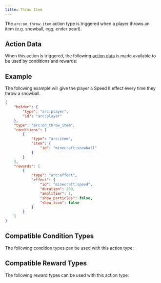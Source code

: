 ```yaml
---
title: Throw Item
---
```



The `arc:on_throw_item` action type is triggered when a player throws an item (e.g. snowball, egg, ender pearl).

## Action Data

When this action is triggered, the following [action data](/docs/arc/wiki/action_data/index.mdx) is made available to be used by conditions and rewards:

<ActionDataTable actionType="throw_item" />

## Example

The following example will give the player a Speed II effect every time they throw a snowball.

```json title="data/my_datapack/arc/random_throw.json"
{
    "holder": {
        "type": "arc:player",
        "id": "arc:player"
    },
    "type": "arc:on_throw_item",
    "conditions": [
        {
            "type": "arc:item",
            "item": {
                "id": "minecraft:snowball"
            }
        }
    ],
    "rewards": [
        {
            "type": "arc:effect",
            "effect": {
                "id": "minecraft:speed",
                "duration": 200,
                "amplifier": 1,
                "show_particles": false,
                "show_icon": false
            }
        }
    ]
}
```

## Compatible Condition Types

The following condition types can be used with this action type:

<CompatibleConditionTypes actionType="throw_item" />

## Compatible Reward Types

The following reward types can be used with this action type:

<CompatibleRewardTypes actionType="throw_item" />
